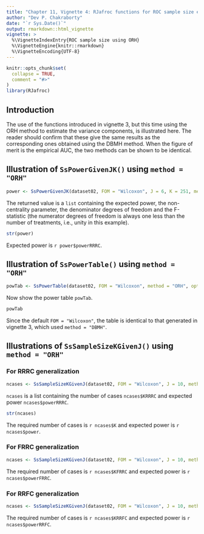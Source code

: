 ```yaml
---
title: "Chapter 11, Vignette 4: RJafroc functions for ROC sample size estimation using ORH method"
author: "Dev P. Chakraborty"
date: "`r Sys.Date()`"
output: rmarkdown::html_vignette
vignette: >
  %\VignetteIndexEntry{ROC sample size using ORH}
  %\VignetteEngine{knitr::rmarkdown}
  %\VignetteEncoding{UTF-8}
---
```


```r
knitr::opts_chunk$set(
  collapse = TRUE,
  comment = "#>"
)
library(RJafroc)
```

## Introduction
The use of the functions introduced in vignette 3, but this time using the ORH method to estimate the variance components, is illustrated here. The reader should confirm that these give the same results as the corresponding ones obtained using the DBMH method. When the figure of merit is the empirical AUC, the two methods can be shown to be identical. 

## Illustration of `SsPowerGivenJK()` using `method = "ORH"`
```r
power <- SsPowerGivenJK(dataset02, FOM = "Wilcoxon", J = 6, K = 251, method = "ORH", option = "RRRC")
````

The returned value is a `list` containing the expected power, the non-centrality parameter, the denominator degrees of freedom and the F-statistic (the numerator degrees of freedom is always one less than the number of treatments, i.e., unity in this example). 

```r
str(power)
````

Expected power is `r power$powerRRRC`.


## Illustration of `SsPowerTable()` using `method = "ORH"`
```r
powTab <- SsPowerTable(dataset02, FOM = "Wilcoxon", method = "ORH", option = "RRRC")
````

Now show the power table `powTab`. 

```r
powTab
````

Since the default `FOM = "Wilcoxon"`, the table is identical to that generated in vignette 3, which used  `method = "DBMH"`. 

## Illustrations of `SsSampleSizeKGivenJ()` using `method = "ORH"`

### For RRRC generalization
```r
ncases <- SsSampleSizeKGivenJ(dataset02, FOM = "Wilcoxon", J = 10, method = "ORH", option = "RRRC")
````

`ncases` is a list containing the number of cases `ncases$KRRRC` and expected power `ncases$powerRRRC`. 

```r
str(ncases)
````

The required number of cases is `r ncases$K` and expected power is `r ncases$power`.

### For FRRC generalization
```r
ncases <- SsSampleSizeKGivenJ(dataset02, FOM = "Wilcoxon", J = 10, method = "ORH", option = "FRRC")
````

The required number of cases is `r ncases$KFRRC` and expected power is `r ncases$powerFRRC`.

### For RRFC generalization
```r
ncases <- SsSampleSizeKGivenJ(dataset02, FOM = "Wilcoxon", J = 10, method = "ORH", option = "RRFC")
````

The required number of cases is `r ncases$KRRFC` and expected power is `r ncases$powerRRFC`.



